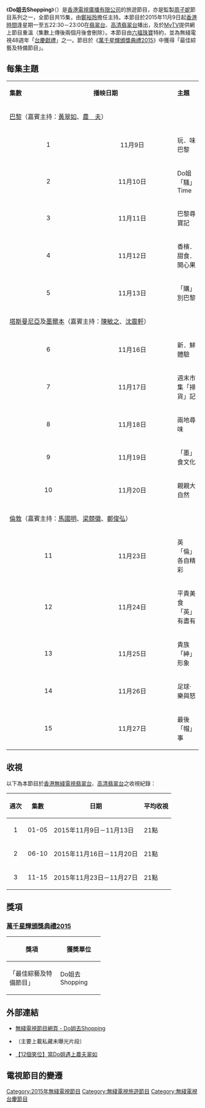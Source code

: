 {{無綫節目
| 中文節目名=Do姐去Shopping
| 英文節目名=DoDo Goes Shopping
| 圖片=[[File:TVB_DoDo_Goes_Shopping.jpg|300px]]
| 翡翠台視頻制式=[[16:9|16:9]] [[高清電視|高清電視]]
| 翡翠台首播日期=2015年11月9日－2015年11月27日
| 翡翠台首播時間=星期一至五 22:30－23:00（連廣告）
| 高清翡翠台視頻制式=[[16:9|16:9]] [[高清電視|高清電視]]
| 高清翡翠台首播日期=2015年11月9日－2015年11月27日
| 高清翡翠台首播時間=星期一至五 22:30－23:00（連廣告）
| 監製=[[周子妮|周子妮]]
| 編審=[[鄧煒鵬|鄧煒鵬]]
| 集數=15
| 每集長度=30分鐘（連廣告）
| 類型=旅遊節目
| 製作公司=[[香港|香港]][[電視廣播有限公司|電視廣播有限公司]]
| 國家={{HK}}
| 外景={{AUS}}[[塔斯曼尼亞|塔斯曼尼亞]]及[[墨爾本|墨爾本]]<br>{{UK}}[[倫敦|倫敦]]<br>{{FRA}}[[巴黎|巴黎]]
| 主持=[[鄭裕玲|鄭裕玲]]<br>嘉賓主持：<br/>[[黃翠如|黃翠如]]、[[農夫_(組合)|農　夫]]、[[陳敏之|陳敏之]]、[[沈震軒|沈震軒]]、<br>[[馬國明|馬國明]]、[[梁競徽|梁競徽]]、[[鄭俊弘|鄭俊弘]]
| 晚於=
| 早於=	
| 網頁=http://programme.tvb.com/foodandtravel/dodogoesshopping
| 相關=[[超齡打工假期|超齡打工假期]]<br>[[有乜好過去camping_-_德國篇|有乜好過去camping - 德國篇]]<br>[[反斗紅星冇暑假|反斗紅星冇暑假]]<br>[[嘩鬼上學去之農夫篇|嘩鬼上學去之農夫篇]]<br>[[Do姐再Shopping|Do姐再Shopping]]<br>[[打工捱世界|打工捱世界]]系列<br>[[晚間看地球|晚間看地球]]
}}

《'''Do姐去Shopping'''》（{{lang-en|'''DoDo Goes Shopping'''}}）是[[香港|香港]][[電視廣播有限公司|電視廣播有限公司]]的旅遊節目，亦是監製[[周子妮|周子妮]]節目系列之一，全節目共15集，由[[鄭裕玲|鄭裕玲]]擔任主持。本節目於2015年11月9日起[[香港時間|香港時間]]逢星期一至五22:30－23:00在[[翡翠台|翡翠台]]、[[高清翡翠台|高清翡翠台]]播出，及於[[MyTV|MyTV]]提供網上節目重溫（集數上傳後兩個月後會刪除）。本節目由[[六福珠寶|六福珠寶]]特約，並為無綫電視48週年「[[無綫電視台慶相關活動|台慶獻禮]]」之一。節目於《[[萬千星輝頒獎典禮2015|萬千星輝頒獎典禮2015]]》中獲得「最佳綜藝及特備節目」。

==每集主題==
{|class="wikitable" style="width:60%; font-size: 14px;"
|- style="background:cornflowerblue; color:white" align=center
|width="5%"|'''集數'''||width="5%"|'''播映日期'''||width="10%"|'''主題'''
|-
!colspan=3|{{FRA}}[[巴黎|巴黎]]（嘉賓主持：[[黃翠如|黃翠如]]、[[農夫_(組合)|農　夫]]）
|-
|align=center| 1 ||align=center| 11月9日 || 玩．味巴黎
|-
|align=center| 2 ||align=center| 11月10日 || Do姐「騷」Time 
|-
|align=center| 3 ||align=center| 11月11日 || 巴黎尋寶記 
|-
|align=center| 4 ||align=center| 11月12日 || 香檳．甜食．開心果 
|-
|align=center| 5 ||align=center| 11月13日 ||「購」別巴黎
|-
!colspan=3|{{AUS}}[[塔斯曼尼亞|塔斯曼尼亞]]及[[墨爾本|墨爾本]]（嘉賓主持：[[陳敏之|陳敏之]]、[[沈震軒|沈震軒]]）
|- style="background:mistyrose"
|align=center| 6 ||align=center| 11月16日 || 新．鮮體驗 
|- style="background:mistyrose"
|align=center| 7 ||align=center| 11月17日 || 週末市集「掃貨」記 
|- style="background:mistyrose"
|align=center| 8 ||align=center| 11月18日 || 兩地尋味 
|- style="background:mistyrose"
|align=center| 9 ||align=center| 11月19日 ||「墨」食文化 
|- style="background:mistyrose"
|align=center| 10 ||align=center| 11月20日 || 親親大自然 
|-
!colspan=3|{{UK}}[[倫敦|倫敦]]（嘉賓主持：[[馬國明|馬國明]]、[[梁競徽|梁競徽]]、[[鄭俊弘|鄭俊弘]]）
|-
|align=center| 11 ||align=center| 11月23日 ||英「倫」各自精彩 
|-
|align=center| 12 ||align=center| 11月24日 ||平貴美食「英」有盡有 
|-
|align=center| 13 ||align=center| 11月25日 ||貴族「紳」形象
|-
|align=center| 14 ||align=center| 11月26日 ||足球‧樂與怒 
|-
|align=center| 15 ||align=center| 11月27日 ||最後「帽」事 
|}

==收視==
以下為本節目於[[香港|香港]][[無綫電視|無綫電視]][[翡翠台|翡翠台]]、[[高清翡翠台|高清翡翠台]]之收視紀錄：
{|class="wikitable" style="font-size: 14px;"
!週次!!集數!!日期!!平均收視
|-     
|align=center|1||align=center|01-05|| 2015年11月9日－11月13日 || 21點
|-     
|align=center|2||align=center|06-10|| 2015年11月16日－11月20日 || 21點
|-     
|align=center|3||align=center|11-15|| 2015年11月23日－11月27日 || 21點
|}

==獎項==
===[[萬千星輝頒獎典禮2015|萬千星輝頒獎典禮2015]]===
{| class="wikitable" width="70%"
|-align=center
! width="40%"|獎項
! width="30%"|獲奬單位
|- style="text-align:center;"
| 「最佳綜藝及特備節目」 ||Do姐去Shopping
|}

==外部連結==
*[http://programme.tvb.com/foodandtravel/dodogoesshopping 無綫電視節目網頁 - Do姐去Shopping]{{Wayback|url=http://programme.tvb.com/foodandtravel/dodogoesshopping |date=20151110194526 }}
*{{instagram|dodo_go_shopping}}（主要上載私藏未曝光片段）
*[http://www.weekendhk.com/lifestyle/12%E5%80%8B%E7%AC%91%E4%BD%8D-%E7%95%B6do%E5%A7%90%E9%81%87%E4%B8%8A%E8%BE%B2%E5%A4%AB%E7%BF%A0%E5%A6%82/ 【12個笑位】當Do姐遇上農夫翠如]{{Wayback|url=http://www.weekendhk.com/lifestyle/12%E5%80%8B%E7%AC%91%E4%BD%8D-%E7%95%B6do%E5%A7%90%E9%81%87%E4%B8%8A%E8%BE%B2%E5%A4%AB%E7%BF%A0%E5%A6%82/ |date=20151218111000 }}

==電視節目的變遷==
{{電視節目的變遷
|電視台={{HK}}[[無綫電視|無綫電視]][[翡翠台|翡翠台]]、[[高清翡翠台|高清翡翠台]]
|播放檔次=星期一至五 22:30-23:00 時段
|節目名稱='''Do姐去Shopping'''<br/>（2015.11.09 - 2015.11.27）
|上一節目=[[覓食台北|覓食台北]]<br/>（2015.10.19 - 2015.11.06）
|下一節目=[[網絡挑機|網絡挑機]]<br/>（2015.11.30 - 2015.12.11）
}}
{{電視節目的變遷
|電視台={{HKG}} [[無綫電視|無綫電視]][[翡翠台|翡翠台]]
|播放檔次=星期六 14:20-15:20（每次播映兩集）<br>2020年1月4日 14:35-15:30<br>2020年1月25日暫停播映<br>2020年2月8日 14:20-14:50（只播映一集）
|節目名稱=Do姐去Shopping<br>（2019.12.28 - 2020.02.22）
|上一節目=[[這個聖誕不怕冷|這個聖誕不怕冷]]<br>（2019.12.07 - 2019.12.21）
|下一節目=[[山系女行Yama_Girl|山系女行Yama Girl]]<br>（2020.02.29 - 2020.04.18）
}}

{{萬千星輝頒獎典禮最佳節目|最佳綜藝及特備節目|year=2015|after=[[我愛香港|我愛香港]]}}

[[Category:2015年無綫電視節目|Category:2015年無綫電視節目]]
[[Category:無綫電視旅遊節目|Category:無綫電視旅遊節目]]
[[Category:無綫電視台慶節目|Category:無綫電視台慶節目]]